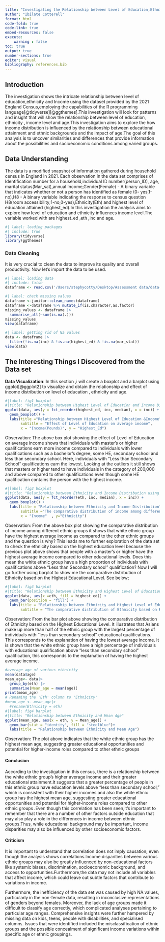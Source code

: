 ```yaml
---
title: "Investigating the Relationship between Level of Education,Ethnicity,Income and Age in England Census Dataset"
author: "Ibilate Cotterell"
format: html
code-fold: true
code-link: true
embed-resources: false
execute:
    warning : false
toc: true
output: true
number-sections: true
editor: visual
bibliography: references.bib
---
```


## Introduction

The investigation shows the intricate relationship between level of education,ethnicity and Income using the dataset provided by the 2021 England Census,employing the capabilities of the R programming language[@tidyverse][@ggthemes].This investigation will look for patterns and insight that will show the relationship between level of education, ethnicity , income level and age.This investigation aims to explore the how income distribution is influenced by the relationship between educational attainment and ethnic backgrounds and the impact of age.The goal of this analysis is to uncover similarities and differences that provide information about the possibilities and socioeconomic conditions among varied groups.

## Data Understanding

The data is a modified snapshot of information gathered during household census in England in 2021. Each observation in the data set comprises of Identification number for a household,individual ID number(person_ID), age, marital status(Mar_sat),annual Income,Gender(Female) - A binary variable that indicates whether or not a person has identified as female (0- yes,1-no),H8 - A binary variable indicating the response to census question H8(room accessibility;1-no,0-yes),Ethnicity(Eth) and highest level of education attained (highest_ed).In this investigation the analysis aims to explore how level of education and ethnicity influences income level.The variable worked with are highest_ed ,eth ,inc and age.

```r
#| label: loading packages 
#| include: true
library(tidyverse)
library(ggthemes)
```

### Data Cleaning

It is very crucial to clean the data to improve its quality and overall productivity. Now let's import the data to be used.

```r
#| label: loading data
#| include: false
dataframe <- read.csv('/Users/stephycotty/Desktop/Assessment data/data-1.csv')
```

```r
#| label: check missing values
dataframe <-janitor::clean_names(dataframe)
dataframe <-dataframe %>% mutate_if(is.character,as.factor)
missing_values <- dataframe |>
  summarise_all(~sum(is.na(.)))
missing_values
view(dataframe)
```

```r
#| label: getting rid of Na values
data <- dataframe |>
  filter(!is.na(inc) & !is.na(highest_ed) & !is.na(mar_stat))
view(data)
```

## The Interesting Things I Discovered from the Data set

**Data Visualization**: In this section ,i will create a boxplot and a barplot using ggplot[@ggplot2] to visualize and obtain the relationship and effect of income distribution on level of education , ethnicity and age.

```r
#|label: fig1 boxplot
#|title: "Relationship between Highest Level of Education and Income Distributiion"
ggplot(data, aes(y = fct_reorder(highest_ed, inc, median), x = inc)) +
  geom_boxplot() +
  labs(title ="Relationship between Highest Level of Education &Income",
       subtitle = "Effect of Level of Education on average income",
       x = "Income(Pounds)", y = "Highest_Ed")
```

Observation: The above box plot showing the effect of Level of Education on average income shows that individuals with master's or higher qualifications earn more income compared to individuals with lower qualifications such as a bachelor's degree, some HE, secondary school and less than secondary school. Here, individuals with "Less than Secondary School" qualifications earn the lowest. Looking at the outliers it still shows that masters or higher tend to have individuals in the category of 200,000 and above compared to other qualifications even though some HE qualification contains the person with the highest income.

```r
#|label: fig2 boxplot
#|title: "Relationship between Ethnicity and Income Distribution using Barplot"
ggplot(data, aes(y = fct_reorder(eth, inc, median), x = inc)) +
  geom_boxplot() +
  labs(title = "Relationship between Ethnicity and Income Distribution", 
       subtitle ="The comparative distribution of income among different ethnic groups",
       x = "Income"  , y="Ethnicity")
```

Observation: From the above box plot showing the comparative distribution of income among different ethnic groups it shows that white ethnic group have the highest average income as compared to the other ethnic groups and the question is why? This leads me to further exploration of the data set to check the ethnicity based on the highest education level because the previous plot above shows that people with a master's or higher have the highest average income compared to other educational levels. Does this mean the white ethnic group have a high proportion of individuals with qualifications above "Less than Secondary school" qualification? Now I will go further using barplot to show me the comparative distribution of Ethnicity based on the Highest Educational Level. See below;

```r
#|label: fig3 barplot
#|title: "Relationship between Ethnicity and Highest Level of Education"
ggplot(data, aes(x =eth, fill = highest_ed)) +
  geom_bar(position = "fill") +
  labs(title = "Relationship between Ethnicity and Highest Level of Education",
       subtitle = "The comparative distribution of Ethnicity based on Highest Educational Level")
```

Observation: From the bar plot above showing the comparative distribution of Ethnicity based on the Highest Educational Level. It illustrates that Asians make up more than half of the ethnic group with the largest percentage of individuals with "less than secondary school" educational qualifications. This corresponds to the explanation of having the lowest average income. It is shown that the white ethnic group have a high percentage of individuals with educational qualification above "less than secondary school" qualification, this corresponds to the explanation of having the highest average income.

```r
#average age of various ethnicity
mean(data$age)
mean_age<- data|>
  group_by(eth) |>
  summarise(Mean_age = mean(age))
print(mean_age)
# Renaming the 'Eth' column to 'Ethnicity'
#mean_age <- mean_age|>
  #rename(Ethnicity = eth)
#|label: fig4 barplot
#|title: "Relationship between Ethnicity and Mean Age"
ggplot(mean_age, aes(x = eth, y = Mean_age)) +
  geom_bar(stat = "identity", fill = "steelblue")+
  labs(title = "Relationship between Ethnicity and Mean Age")
```

Observation: The plot above indicates that the white ethnic group has the highest mean age, suggesting greater educational opportunities and potential for higher-income roles compared to other ethnic groups

#### Conclusion

According to the investigation in this census, there is a relationship between the white ethnic group's higher average income and their greater educational attainment.It suggests that a greater percentage of people in this ethnic group have education levels above "less than secondary school," which is consistent with their higher incomes and also the white ethnic group has the highest mean age, suggesting greater educational opportunities and potential for higher-income roles compared to other ethnic groups .Even though this correlation has been seen,it's important to remember that there are a number of other factors outside education that may also play a role in the differences in income between ethnic groups.Thus, while educational background may be important, income disparities may also be influenced by other socioeconomic factors.

#### Criticism

It is important to understand that correlation does not imply causation, even though the analysis shows correlations.Income disparities between various ethnic groups may also be greatly influenced by non-educational factors like systemic biases, discrimination, socioeconomic background, and access to opportunities.Furthermore,the data may not include all variables that affect income, which could leave out subtle factors that contribute to variations in income.

Furthermore, the inefficiency of the data set was caused by high NA values, particularly in the non-female data, resulting in inconclusive representations of genders beyond females. Moreover, the lack of age groups made it difficult to classify age correctly, which complicated analyses pertaining to particular age ranges. Comprehensive insights were further hampered by missing data on kids, teens, people with disabilities, and specialised columns. Issues that were identified included the misclassification of ethnic groups and the possible concealment of significant income variations within specific age or ethnic groupings.
